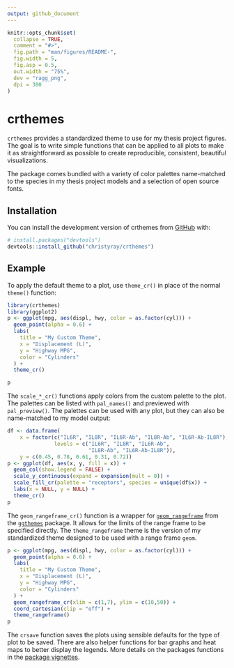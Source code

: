 ```yaml
---
output: github_document
---
```


<!-- README.md is generated from README.Rmd. Please edit that file -->

```r
knitr::opts_chunk$set(
  collapse = TRUE,
  comment = "#>",
  fig.path = "man/figures/README-",
  fig.width = 5,
  fig.asp = 0.5,
  out.width = "75%",
  dev = "ragg_png",
  dpi = 300
)
```

# crthemes

<!-- badges: start -->

<!-- badges: end -->

`crthemes` provides a standardized theme to use for my thesis project figures. The goal is to write simple functions that can be applied to all plots to make it as straightforward as possible to create reproducible, consistent, beautiful visualizations.

The package comes bundled with a variety of color palettes name-matched to the species in my thesis project models and a selection of open source fonts.

## Installation

You can install the development version of crthemes from [GitHub](https://github.com/) with:

``` r
# install.packages("devtools")
devtools::install_github("christyray/crthemes")
```

## Example

To apply the default theme to a plot, use `theme_cr()` in place of the normal `theme()` function:

```r
library(crthemes)
library(ggplot2)
p <- ggplot(mpg, aes(displ, hwy, color = as.factor(cyl))) +
  geom_point(alpha = 0.6) +
  labs(
    title = "My Custom Theme", 
    x = "Displacement (L)",
    y = "Highway MPG",
    color = "Cylinders"
  ) +
  theme_cr()

p
```

The `scale_*_cr()` functions apply colors from the custom palette to the plot. The palettes can be listed with `pal_names()` and previewed with `pal_preview()`. The palettes can be used with any plot, but they can also be name-matched to my model output:

```r
df <- data.frame(
    x = factor(c("IL6R", "IL8R", "IL6R-Ab", "IL8R-Ab", "IL6R-Ab-IL8R"),
               levels = c("IL6R", "IL8R", "IL6R-Ab", 
                          "IL8R-Ab", "IL6R-Ab-IL8R")),
    y = c(0.45, 0.78, 0.61, 0.31, 0.72))
p <- ggplot(df, aes(x, y, fill = x)) +
  geom_col(show.legend = FALSE) +
  scale_y_continuous(expand = expansion(mult = 0)) +
  scale_fill_cr(palette = "receptors", species = unique(df$x)) +
  labs(x = NULL, y = NULL) +
  theme_cr()
p
```

The `geom_rangeframe_cr()` function is a wrapper for [`geom_rangeframe`](https://jrnold.github.io/ggthemes/reference/geom_rangeframe.html) from the [`ggthemes`](https://jrnold.github.io/ggthemes/) package. It allows for the limits of the range frame to be specified directly. The `theme_rangeframe` theme is the version of my standardized theme designed to be used with a range frame `geom`.

```r
p <- ggplot(mpg, aes(displ, hwy, color = as.factor(cyl))) +
  geom_point(alpha = 0.6) +
  labs(
    title = "My Custom Theme", 
    x = "Displacement (L)",
    y = "Highway MPG",
    color = "Cylinders"
  ) +
  geom_rangeframe_cr(xlim = c(1,7), ylim = c(10,50)) +
  coord_cartesian(clip = "off") +
  theme_rangeframe()
p
```

The `crsave` function saves the plots using sensible defaults for the type of plot to be saved. There are also helper functions for bar graphs and heat maps to better display the legends. More details on the packages functions in the [package vignettes](vignettes).
